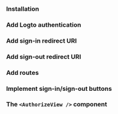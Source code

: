 
<GuideTip />

### Installation

<Installation />

### Add Logto authentication

<AddAuthentication />

### Add sign-in redirect URI

<AddSignInRedirectUri />

### Add sign-out redirect URI

<AddSignOutRedirectUri />

### Add routes

<AddRoutes />

### Implement sign-in/sign-out buttons

<ImplementButtons />

### The `<AuthorizeView />` component

<AuthorizeViewComponent />

<TestYourIntegration sdk=".NET Core (Blazor Server)" />
